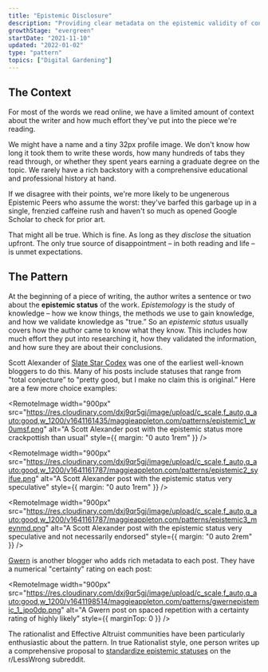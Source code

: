 ```yaml
---
title: "Epistemic Disclosure"
description: "Providing clear metadata on the epistemic validity of content"
growthStage: "evergreen"
startDate: "2021-11-10"
updated: "2022-01-02"
type: "pattern"
topics: ["Digital Gardening"]
---
```



<h2 className="micro">The Context</h2>

For most of the words we read online, we have a limited amount of context about the writer and how much effort they've put into the piece we're reading.

We might have a name and a tiny 32px profile image. We don't know how long it took them to write these words, how many hundreds of tabs they read through, or whether they spent years earning a graduate degree on the topic. We rarely have a rich backstory with a comprehensive educational and professional history at hand.

If we disagree with their points, we're more likely to be ungenerous Epistemic Peers who assume the worst: they've barfed this garbage up in a single, frenzied caffeine rush and haven't so much as opened Google Scholar to check for prior art.

That might all be true. Which is fine. As long as they _disclose_ the situation upfront. The only true source of disappointment – in both reading and life – is unmet expectations.

<Spacer size="small" />

<h2 className="micro">The Pattern</h2>

At the beginning of a piece of writing, the author writes a sentence or two about the **epistemic status** of the work. _Epistemology_ is the study of knowledge – how we know things, the methods we use to gain knowledge, and how we validate knowledge as "true.” So an _epistemic status_ usually covers how the author came to know what they know. This includes how much effort they put into researching it, how they validated the information, and how sure they are about their conclusions.

Scott Alexander of [Slate Star Codex](https://slatestarcodex.com/) was one of the earliest well-known bloggers to do this. Many of his posts include statuses that range from "total conjecture” to "pretty good, but I make no claim this is original.” Here are a few more choice examples:

<RemoteImage
  width="900px"
  src="https://res.cloudinary.com/dxj9qr5gj/image/upload/c_scale,f_auto,q_auto:good,w_1200/v1641161435/maggieappleton.com/patterns/epistemic1_w0umsf.png"
  alt="A Scott Alexander post with the epistemic status more crackpottish than usual"
  style={{ margin: "0 auto 1rem" }}
/>

<RemoteImage
  width="900px"
  src="https://res.cloudinary.com/dxj9qr5gj/image/upload/c_scale,f_auto,q_auto:good,w_1200/v1641161787/maggieappleton.com/patterns/epistemic2_syifue.png"
  alt="A Scott Alexander post with the epistemic status very speculative"
  style={{ margin: "0 auto 1rem" }}
/>

<RemoteImage
  width="900px"
  src="https://res.cloudinary.com/dxj9qr5gj/image/upload/c_scale,f_auto,q_auto:good,w_1200/v1641161787/maggieappleton.com/patterns/epistemic3_meynmd.png"
  alt="A Scott Alexander post with the epistemic status very speculative and not necessarily endorsed"
  style={{ margin: "0 auto 2rem" }}
/>

[Gwern](https://www.gwern.net/) is another blogger who adds rich metadata to each post. They have a numerical "certainty" rating on each post:

<RemoteImage
  width="900px"
  src="https://res.cloudinary.com/dxj9qr5gj/image/upload/c_scale,f_auto,q_auto:good,w_1200/v1641198514/maggieappleton.com/patterns/gwernepistemic_1_jpo0dp.png"
  alt="A Gwern post on spaced repetition with a certainty rating of highly likely"
  style={{ marginTop: 0 }}
/>

The rationalist and Effective Altruist communities have been particularly enthusiastic about the pattern. In true Rationalist style, one person writes up a comprehensive proposal to [standardize epistemic statuses](https://www.reddit.com/r/LessWrong/comments/eesr4y/a_proposal_for_standardizing_epistemic_status/) on the r/LessWrong subreddit.

<References>
  <ReferencesLink
    title="Epistemic Effort on LessWrong"
    href="https://www.lesswrong.com/posts/oDy27zfRf8uAbJR6M/epistemic-effort"
    author="Raemon"
  />
  <ReferencesLink
    title="Epistemic Statuses are Lazy and that is a Good Thing"
    href="https://devonzuegel.com/post/epistemic-statuses-are-lazy-and-that-is-a-good-thing"
    author="Devon Zuegal"
  />
</References>

